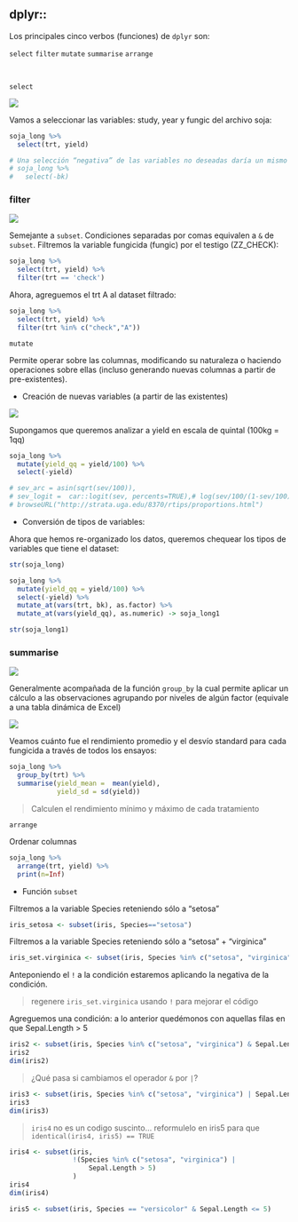 ## dplyr::

Los principales cinco verbos (funciones)  de `dplyr` son:

`select` `filter` `mutate` `summarise` `arrange`

<br>

`select`

![](fig/dplyr_select.png)

Vamos a seleccionar las variables: study, year y fungic del archivo soja: 

```r
soja_long %>% 
  select(trt, yield)

# Una selección “negativa” de las variables no deseadas daría un mismo resultado:
# soja_long %>% 
#   select(-bk)

```

### filter

![](fig/dplyr_filter.png)

Semejante a `subset`. Condiciones separadas por comas equivalen a `&` de `subset`.
Filtremos la variable fungicida (fungic) por el testigo (ZZ_CHECK):

```r
soja_long %>% 
  select(trt, yield) %>% 
  filter(trt == 'check')
```

Ahora, agreguemos el trt A al dataset filtrado:

```r
soja_long %>% 
  select(trt, yield) %>% 
  filter(trt %in% c("check","A"))
```

`mutate`

Permite operar sobre las columnas, modificando su naturaleza o haciendo operaciones sobre ellas (incluso generando nuevas columnas a partir de pre-existentes).

* Creación de nuevas variables (a partir de las existentes)

![](fig/dplyr_mutate_new.png)

Supongamos que queremos analizar a yield en escala de quintal (100kg = 1qq)

```r
soja_long %>% 
  mutate(yield_qq = yield/100) %>% 
  select(-yield)
```

```r
# sev_arc = asin(sqrt(sev/100)),
# sev_logit =  car::logit(sev, percents=TRUE),# log(sev/100/(1-sev/100)), #  
# browseURL("http://strata.uga.edu/8370/rtips/proportions.html")
```

* Conversión de tipos de variables:

Ahora que hemos re-organizado los datos, queremos chequear los tipos de variables que tiene el dataset:

```r
str(soja_long)

soja_long %>% 
  mutate(yield_qq = yield/100) %>% 
  select(-yield) %>% 
  mutate_at(vars(trt, bk), as.factor) %>% 
  mutate_at(vars(yield_qq), as.numeric) -> soja_long1

str(soja_long1) 
```

### summarise

![](fig/dplyr_summarise.png)

Generalmente acompañada de la función `group_by` la cual permite aplicar un cálculo a las observaciones agrupando por niveles de algún factor (equivale a una tabla dinámica de Excel)  

![](fig/dplyr_group_by.png)

Veamos cuánto fue el rendimiento promedio y el desvío standard para cada fungicida a través de todos los ensayos: 

```r
soja_long %>% 
  group_by(trt) %>% 
  summarise(yield_mean =  mean(yield),
            yield_sd = sd(yield)) 
```

> Calculen el rendimiento mínimo y máximo de cada tratamiento

`arrange`

Ordenar columnas 

```r
soja_long %>% 
  arrange(trt, yield) %>% 
  print(n=Inf)
```

* Función `subset`

Filtremos a la variable Species reteniendo sólo a "setosa" 

```r
iris_setosa <- subset(iris, Species=="setosa")
```

Filtremos a la variable Species reteniendo sólo a "setosa" + "virginica"

```r
iris_set.virginica <- subset(iris, Species %in% c("setosa", "virginica"))
```

Anteponiendo el `!` a la condición estaremos aplicando la negativa de la condición.

> regenere `iris_set.virginica` usando `!` para mejorar el código

Agreguemos una condición: a lo anterior quedémonos con aquellas filas en que Sepal.Length > 5

```r
iris2 <- subset(iris, Species %in% c("setosa", "virginica") & Sepal.Length > 5)
iris2
dim(iris2)
```

> ¿Qué pasa si cambiamos el operador `&` por `|`?

```r
iris3 <- subset(iris, Species %in% c("setosa", "virginica") | Sepal.Length > 5)
iris3
dim(iris3)
```

> `iris4` no es un codigo suscinto... reformulelo en iris5 para que `identical(iris4, iris5) == TRUE`

```r
iris4 <- subset(iris, 
                !(Species %in% c("setosa", "virginica") |
                    Sepal.Length > 5)
                )
iris4
dim(iris4)
```

```r
iris5 <- subset(iris, Species == "versicolor" & Sepal.Length <= 5)
```
